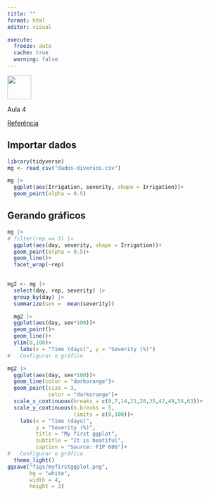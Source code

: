 ```yaml
---
title: ""
format: html
editor: visual

execute: 
  freeze: auto
  cache: true
  warning: false
---
```


![](/images/ggplot2.png){width="54"}

Aula 4

[Referência](https://ggplot2.tidyverse.org/reference/index.html)

## Importar dados

```r
library(tidyverse)
mg <- read_csv("dados-diversos.csv")

mg |> 
  ggplot(aes(Irrigation, severity, shape = Irrigation))+
  geom_point(alpha = 0.5)

```

## Gerando gráficos

```r
mg |> 
# filter(rep == 3) |> 
  ggplot(aes(day, severity, shape = Irrigation))+
  geom_point(alpha = 0.5)+
  geom_line()+
  facet_wrap(~rep)
  

```

```r
mg2 <- mg |> 
  select(day, rep, severity) |> 
  group_by(day) |> 
  summarize(sev =  mean(severity))

  mg2 |> 
  ggplot(aes(day, sev*100))+
  geom_point()+
  geom_line()+
  ylim(0,100)+
    labs(x = "Time (days)", y = "Severity (%)")
#   Configurar o gráfico
```

```r
mg2 |> 
  ggplot(aes(day, sev*100))+
  geom_line(color = "darkorange")+
  geom_point(size = 3, 
             color = "darkorange")+
  scale_x_continuous(breaks = c(0,7,14,21,28,35,42,49,56,63))+
  scale_y_continuous(n.breaks = 5, 
                     limits = c(0,100))+
    labs(x = "Time (days)", 
         y = "Severity (%)", 
         title = "My first ggplot", 
         subtitle = "It is beatiful", 
         caption = "Source: FIP 606")+
#   Configurar o gráfico
  theme_light()
ggsave("figs/myfirstggplot.png",
       bg = "white",
       width = 4,
       height = 3)
```
